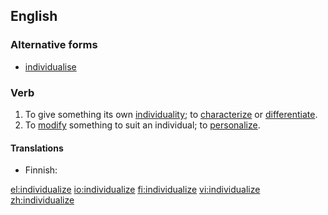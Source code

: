 ==English==

===Alternative forms===
* [[individualise]]

===Verb===
{{en-verb|individualiz|ing}}

# To give something its own [[individuality]]; to [[characterize]] or [[differentiate]].
# To [[modify]] something to suit an individual; to [[personalize]].

====Translations====
{{trans-top|to give something its own individality}}
{{trans-mid}}
{{trans-bottom}}

{{trans-top|to modify soemthing to suit an individual}}
* Finnish: {{t-|fi|yksilöllistää}}
{{trans-mid}}
{{trans-bottom}}

[[el:individualize]]
[[io:individualize]]
[[fi:individualize]]
[[vi:individualize]]
[[zh:individualize]]